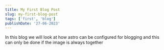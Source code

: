 ```yaml
---
title: My First Blog Post
slug: my-first-blog-post
tags: ['first', 'blog']
publishDate: '27-06-2023'
---
```


<BlogTitle
    title='Welcome to my first blog'
/>

In this blog we will look at how astro can be configured for blogging and this can only be done if the image is always together